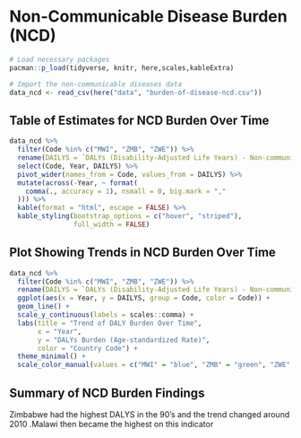 # Non-Communicable Disease Burden (NCD)

```r
# Load necessary packages
pacman::p_load(tidyverse, knitr, here,scales,kableExtra)

# Import the non-communicable diseases data
data_ncd <- read_csv(here("data", "burden-of-disease-ncd.csv"))
```

## Table of Estimates for NCD Burden Over Time

```r
data_ncd %>%
  filter(Code %in% c("MWI", "ZMB", "ZWE")) %>%
  rename(DAILYS = `DALYs (Disability-Adjusted Life Years) - Non-communicable diseases - Sex: Both - Age: Age-standardized (Rate)`) %>%
  select(Code, Year, DAILYS) %>%
  pivot_wider(names_from = Code, values_from = DAILYS) %>%
  mutate(across(-Year, ~ format(
    comma(., accuracy = 1), nsmall = 0, big.mark = ","
  ))) %>%
  kable(format = "html", escape = FALSE) %>%
  kable_styling(bootstrap_options = c("hover", "striped"),
                full_width = FALSE)
```

## Plot Showing Trends in NCD Burden Over Time 

```r
data_ncd %>%
  filter(Code %in% c("MWI", "ZMB", "ZWE")) %>%
  rename(DAILYS = `DALYs (Disability-Adjusted Life Years) - Non-communicable diseases - Sex: Both - Age: Age-standardized (Rate)`) %>%  
  ggplot(aes(x = Year, y = DAILYS, group = Code, color = Code)) +
  geom_line() +
  scale_y_continuous(labels = scales::comma) +
  labs(title = "Trend of DALY Burden Over Time",
       x = "Year",
       y = "DALYs Burden (Age-standardized Rate)",
       color = "Country Code") +
  theme_minimal() +
  scale_color_manual(values = c("MWI" = "blue", "ZMB" = "green", "ZWE" = "red")) # Assign specific colors to each country
```

## Summary of NCD Burden Findings

Zimbabwe had the  highest DALYS in the  90's and the trend changed around 2010 .Malawi then became the highest on this indicator

